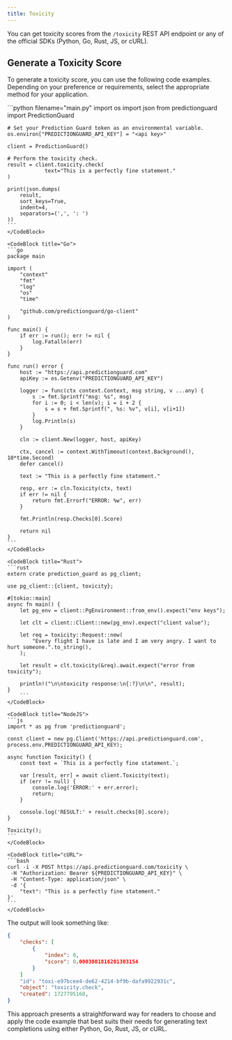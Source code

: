 ```yaml
---
title: Toxicity
---
```


You can get toxicity scores from the `/toxicity` REST API endpoint or any of the
official SDKs (Python, Go, Rust, JS, or cURL).

## Generate a Toxicity Score

To generate a toxicity score, you can use the following code examples. Depending
on your preference or requirements, select the appropriate method for your application.

<CodeBlocks>
    <CodeBlock title="Python">
    ```python filename="main.py"
    import os
    import json
    from predictionguard import PredictionGuard

    # Set your Prediction Guard token as an environmental variable.
    os.environ["PREDICTIONGUARD_API_KEY"] = "<api key>"
    
    client = PredictionGuard()

    # Perform the toxicity check.
    result = client.toxicity.check(
        		text="This is a perfectly fine statement."
    )

    print(json.dumps(
        result,
        sort_keys=True,
        indent=4,
        separators=(',', ': ')
    ))
    ```
    </CodeBlock>

    <CodeBlock title="Go">
    ```go
    package main

    import (
        "context"
        "fmt"
        "log"
        "os"
        "time"

        "github.com/predictionguard/go-client"
    )

    func main() {
        if err := run(); err != nil {
            log.Fatalln(err)
        }
    }

    func run() error {
        host := "https://api.predictionguard.com"
        apiKey := os.Getenv("PREDICTIONGUARD_API_KEY")

        logger := func(ctx context.Context, msg string, v ...any) {
            s := fmt.Sprintf("msg: %s", msg)
            for i := 0; i < len(v); i = i + 2 {
                s = s + fmt.Sprintf(", %s: %v", v[i], v[i+1])
            }
            log.Println(s)
        }

        cln := client.New(logger, host, apiKey)

        ctx, cancel := context.WithTimeout(context.Background(), 10*time.Second)
        defer cancel()

        text := "This is a perfectly fine statement."

        resp, err := cln.Toxicity(ctx, text)
        if err != nil {
            return fmt.Errorf("ERROR: %w", err)
        }

        fmt.Println(resp.Checks[0].Score)

        return nil
    }
    ```
    </CodeBlock>

    <CodeBlock title="Rust">
    ```rust
    extern crate prediction_guard as pg_client;

    use pg_client::{client, toxicity};

    #[tokio::main]
    async fn main() {
        let pg_env = client::PgEnvironment::from_env().expect("env keys");

        let clt = client::Client::new(pg_env).expect("client value");

        let req = toxicity::Request::new(
            "Every flight I have is late and I am very angry. I want to hurt someone.".to_string(),
        );

        let result = clt.toxicity(&req).await.expect("error from toxicity");

        println!("\n\ntoxicity response:\n{:?}\n\n", result);
    }
        ```
    </CodeBlock>

    <CodeBlock title="NodeJS">
    ```js
    import * as pg from 'predictionguard';

    const client = new pg.Client('https://api.predictionguard.com', process.env.PREDICTIONGUARD_API_KEY);

    async function Toxicity() {
        const text = `This is a perfectly fine statement.`;

        var [result, err] = await client.Toxicity(text);
        if (err != null) {
            console.log('ERROR:' + err.error);
            return;
        }

        console.log('RESULT:' + result.checks[0].score);
    }

    Toxicity();
    ```
    </CodeBlock>

    <CodeBlock title="cURL">
    ```bash
    curl -i -X POST https://api.predictionguard.com/toxicity \
     -H "Authorization: Bearer ${PREDICTIONGUARD_API_KEY}" \
     -H "Content-Type: application/json" \
     -d '{
		"text": "This is a perfectly fine statement."
	}'
    ```
    </CodeBlock>
</CodeBlocks>

The output will look something like:

```json
{
    "checks": [
        {
            "index": 0,
            "score": 0.0003801816201303154
        }
    ]
    "id": "toxi-e97bcee4-de62-4214-bf9b-dafa9922931c",
    "object": "toxicity.check",
    "created": 1727795168,
}
```

This approach presents a straightforward way for readers to choose and apply the
code example that best suits their needs for generating text completions using
either Python, Go, Rust, JS, or cURL.
